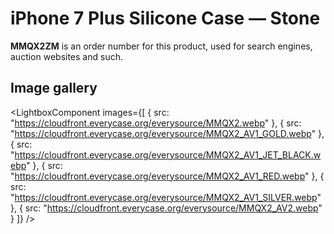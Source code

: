 
# iPhone 7 Plus Silicone Case — Stone

<Callout type='info' emoji='👉🏻'>**MMQX2ZM** is an order number for this product, used for search engines, auction websites and such.</Callout>

## Image gallery

<LightboxComponent
    images={[
      {
        src: "https://cloudfront.everycase.org/everysource/MMQX2.webp"
      },
      {
        src: "https://cloudfront.everycase.org/everysource/MMQX2_AV1_GOLD.webp"
      },
      {
        src: "https://cloudfront.everycase.org/everysource/MMQX2_AV1_JET_BLACK.webp"
      },
      {
        src: "https://cloudfront.everycase.org/everysource/MMQX2_AV1_RED.webp"
      },
      {
        src: "https://cloudfront.everycase.org/everysource/MMQX2_AV1_SILVER.webp"
      },
      {
        src: "https://cloudfront.everycase.org/everysource/MMQX2_AV2.webp"
      }
    ]}
  />
